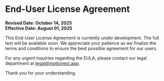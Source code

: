 # End-User License Agreement

**Revised Date: October 14, 2025**<br/>
**Effective Date: August 01, 2025**

This End-User License Agreement is currently under development. The full text will be available soon. We appreciate your patience as we finalize the terms and conditions to ensure the best possible agreement for our users.

For any urgent inquiries regarding the EULA, please contact our legal department at [legal@motionext.app](mailto:legal@motionext.app).

Thank you for your understanding.
